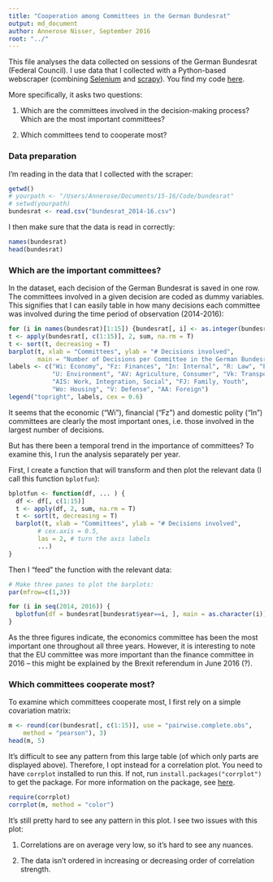 ```yaml
---
title: "Cooperation among Committees in the German Bundesrat"
output: md_document
author: Annerose Nisser, September 2016
root: "../"
---
```

<!-- see 
http://stackoverflow.com/questions/31914161/how-to-convert-rmd-into-md-in-r-studio
for how to render .Rmd to .md (to push to github). -->

This file analyses the data collected on sessions of the German Bundesrat (Federal Council). I use data that I collected with a Python-based webscraper (combining [Selenium](http://selenium-python.readthedocs.io) and [scrapy](https://scrapy.org)).  You find my code [here](https://github.com/annerosenisser/bundesrat/tree/master/bundesrat).

More specifically, it asks two questions: 

1. Which are the committees involved in the decision-making process? Which are the most important committees? 

2. Which committees tend to cooperate most? 


### Data preparation
I'm reading in the data that I collected with the scraper: 


```r
getwd()
# yourpath <- "/Users/Annerose/Documents/15-16/Code/bundesrat"
# setwd(yourpath)
bundesrat <- read.csv("bundesrat_2014-16.csv")
```

I then make sure that the data is read in correctly: 

```r
names(bundesrat)
head(bundesrat)
```


### Which are the important committees?
In the dataset, each decision of the German Bundesrat is saved in one row. The committees involved in a given decision are coded as dummy variables. This signifies that I can easily table in how many decisions each committee was involved during the time period of observation (2014-2016):

```r
for (i in names(bundesrat)[1:15]) {bundesrat[, i] <- as.integer(bundesrat[, i])}
t <- apply(bundesrat[, c(1:15)], 2, sum, na.rm = T)
t <- sort(t, decreasing = T)
barplot(t, xlab = "Committees", ylab = "# Decisions involved", 
        main = "Number of Decisions per Committee in the German Bundesrat")
labels <- c("Wi: Economy", "Fz: Finances", "In: Internal", "R: Law", "EU: EU affairs", 
            "U: Environment", "AV: Agriculture, Consumer", "Vk: Transport", "G: Health", "K: Culture",
            "AIS: Work, Integration, Social", "FJ: Family, Youth",
            "Wo: Housing", "V: Defense", "AA: Foreign")
legend("topright", labels, cex = 0.6)
```


It seems that the economic ("Wi"), financial ("Fz") and domestic polity ("In") committees are clearly the most important ones, i.e. those involved in the largest number of decisions. 

But has there been a temporal trend in the importance of committees? To examine this, I run the analysis separately per year. 

First, I create a function that will transform and then plot the relevant data (I call this function `bplotfun`):

```r
bplotfun <- function(df, ... ) {
  df <- df[, c(1:15)]
  t <- apply(df, 2, sum, na.rm = T)
  t <- sort(t, decreasing = T)
  barplot(t, xlab = "Committees", ylab = "# Decisions involved", 
        # cex.axis = 0.5, 
        las = 2, # turn the axis labels
        ...)
}
```

Then I "feed" the function with the relevant data: 

```r
# Make three panes to plot the barplots: 
par(mfrow=c(1,3))

for (i in seq(2014, 2016)) {
  bplotfun(df = bundesrat[bundesrat$year==i, ], main = as.character(i))
}
```

As the three figures indicate, the economics committee has been the most important one throughout all three years. However, it is interesting to note that the EU committee was more important than the finance committee in 2016 -- this might be explained by the Brexit referendum in June 2016 (?). 

### Which committees cooperate most? 

To examine which committees cooperate most, I first rely on a simple covariation matrix: 

```r
m <- round(cor(bundesrat[, c(1:15)], use = "pairwise.complete.obs", 
    method = "pearson"), 3)
head(m, 5)
```

It's difficult to see any pattern from this large table (of which only parts are displayed above). Therefore, I opt instead for a correlation plot. You need to have `corrplot` installed to run this. If not, run `install.packages("corrplot")` to get the package. For more information on the package, see [here](http://www.sthda.com/english/wiki/visualize-correlation-matrix-using-correlogram).

```r
require(corrplot)
corrplot(m, method = "color")
```

It's still pretty hard to see any pattern in this plot. I see two issues with this plot: 

1. Correlations are on average very low, so it's hard to see any nuances.  

2. The data isn't ordered in increasing or decreasing order of correlation strength. 





